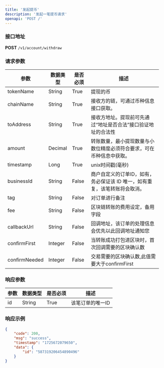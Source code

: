 ```yaml
---
title: '发起提币'
description: '发起一笔提币请求'
openapi: 'POST /'
---
```


### 接口地址  
**POST** `/v1/account/withdraw`

### 请求参数

| 参数         | 数据类型 | 是否必须 | 描述                                                                 |
|--------------|----------|----------|----------------------------------------------------------------------|
| tokenName    | String   | True     | 提现的币                                                     |
| chainName    | String   | True     | 接收方的链，可通过币种信息接口获取。                               |
| toAddress    | String   | True     | 接收方地址。提现前可先通过“地址是否合法”接口验证地址的合法性           |
| amount       | Decimal  | True     | 转账数量，最小提现数量与小数位精度必须符合要求，可在币种信息中获取。   |
| timestamp    | Long     | True     | unix时间戳(毫秒)                                                     |
| businessId   | String   | False    | 商户自定义的订单ID，如有，务必保证该 ID 唯一，如有重复，该笔转账将会取消。 |
| tag          | String   | False    | 对订单进行备注                                                       |
| fee          | String   | False    | 区块链转账的费用设定，备用字段                                                |
| callbackUrl  | String   | False    | 回调地址，该订单的处理信息会优先以此回调地址通知您                   |
| confirmFirst | Integer  | False    | 当转账成功打包进区块时，首次回调需要的区块确认数                     |
| confirmNeeded| Integer  | False    | 交易需要的区块确认数,此值需要大于confirmFirst                       |

### 响应参数

| 参数 | 数据类型 | 是否必须 | 描述                  |
|------|----------|----------|-----------------------|
| id   | String   | True     | 该笔订单的唯一ID      |

### 响应示例

```json
{
    "code": 200,
    "msg": "success",
    "timestamp": "1725672079650",
    "data": {
        "id": "587319206454890496"
    }
}
